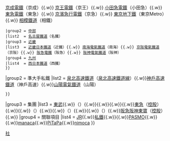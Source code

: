 {{Navbox
|name = 大手私鐵
|state = collapsed
|style = text-align:left;
|title = {{JPN}}大型民營鐵路業者（16家[[大手私鐵]]、5家[[準大手私鐵]]）
|group1 = 大手私鐵
|list1 = {{Navbox subgroup
 |group1 = [[關東地方|關東]]
 |list1  = [[東武鐵道]]（東武）{{.w}} [[西武鐵道]]（西武）{{.w}} [[京成電鐵]]（京成）{{.w}} [[京王電鐵]]（京王）{{.w}} [[小田急電鐵]]（小田急）{{.w}} [[東急電鐵]]（東急）{{.w}} [[京濱急行電鐵]]（京急）{{.w}} [[東京地下鐵]]（東京Metro）{{.w}} [[相模鐵道]]（相鐵）
 |group2 = [[中部地方|中部]]
 |list2  = [[名古屋鐵道]]（名鐵）
 |group3 = [[近畿地方|近畿]]
 |list3  = [[近畿日本鐵道]]（近鐵）{{.w}} [[南海電氣鐵道]]（南海）{{.w}} [[京阪電氣鐵道]]（京阪）{{.w}} [[阪急電鐵]]（阪急）{{.w}} [[阪神電氣鐵道]]（阪神）
 |group4 = [[九州地方|九州]]
 |list4  = [[西日本鐵道]]（西鐵）
 }}
|group2 = 準大手私鐵
|list2 =  {{Navbox subgroup
 |group1 = 關東
 |list1  = [[新京成電鐵]]（新京成）
 |group2 = 近畿
 |list2  = [[北大阪急行電鐵]]（北急）{{.w}}[[泉北高速鐵道]]（[[泉北高速鐵道線]]）{{.w}}[[神戶高速鐵道]]（神戶高速）{{.w}}[[山陽電氣鐵道]]（山陽）
 }}
|group3 = 集團
|list3 = [[東武集團|東武]]{{.w}}{{link-ja|西武集團|西武グループ|西武}}（{{link-ja|西武控股|西武ホールディングス|控股}}）{{.w}}{{link-ja|京成集團|京成グループ|京成}}{{.w}}{{link-ja|京王集團|京王グループ|京王}}{{.w}}{{link-ja|小田急集團|小田急グループ|小田急}}{{.w}}[[東急集團|東急]]（[[東急|控股]]）{{.w}}{{link-ja|京急集團|京急グループ|京急}}{{.w}}{{link-ja|相鐵集團|相鉄グループ|相鐵}}（{{link-ja|相鐵控股|相鉄ホールディングス|控股}}）{{.w}}{{link-ja|名鐵集團|名鉄グループ|名鐵}}{{.w}}{{link-ja|近鐵集團|近鉄グループ|近鐵}}（{{link-ja|近鐵集團控股|近鉄グループホールディングス|控股}}）{{.w}}{{link-ja|南海集團|南海グループ|南海}}{{.w}}{{link-ja|京阪集團|京阪グループ|京阪}}（{{link-ja|京阪控股|京阪ホールディングス|控股}}）{{.w}}[[阪急阪神東寶集團|阪急阪神東寶]]（[[阪急阪神控股|控股]]）{{.w}}{{link-ja|西鐵集團|西鉄グループ|西鐵}}
|group4 = 關聯項目
|list4 = [[JR]]{{.w}}[[私鐵]]{{.w}}{{link-ja|日本民營鐵路協會|日本民営鉄道協会}}{{.w}}[[PASMO]]{{.w}}{{link-ja|Tranpass|トランパス (交通プリペイドカード)}}{{.w}}[[manaca]]{{.w}}[[PiTaPa]]{{.w}}[[nimoca]]
}}<noinclude>
[[Category:日本鐵路模板|社]]
</noinclude>
